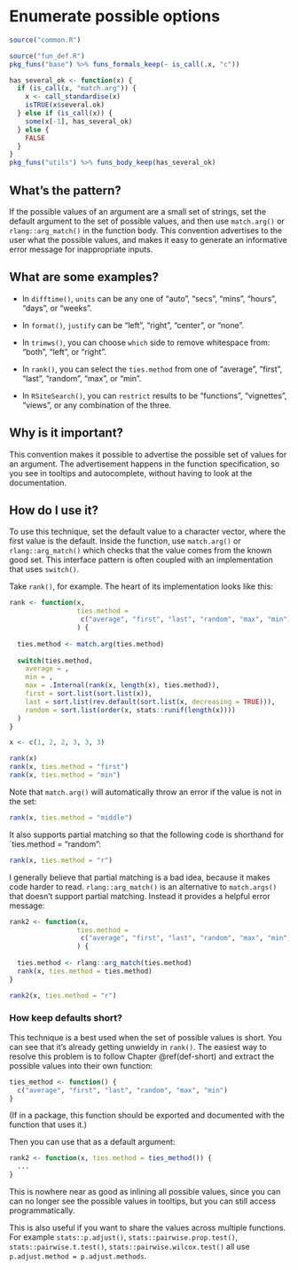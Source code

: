 # Enumerate possible options {#def-enum}

```r
source("common.R")
```

```r
source("fun_def.R")
pkg_funs("base") %>% funs_formals_keep(~ is_call(.x, "c"))

has_several_ok <- function(x) {
  if (is_call(x, "match.arg")) {
    x <- call_standardise(x)
    isTRUE(x$several.ok)
  } else if (is_call(x)) {
    some(x[-1], has_several_ok)
  } else {
    FALSE
  }
}
pkg_funs("utils") %>% funs_body_keep(has_several_ok)
```

## What's the pattern?

If the possible values of an argument are a small set of strings, set the default argument to the set of possible values, and then use `match.arg()` or `rlang::arg_match()` in the function body. This convention advertises to the user what the possible values, and makes it easy to generate an informative error message for inappropriate inputs.

## What are some examples?

* In `difftime()`, `units` can be any one of "auto", "secs", "mins", 
  "hours", "days", or "weeks".

* In `format()`, `justify` can be "left", "right", "center", or "none".

* In `trimws()`, you can choose `which` side to remove whitespace from:
  "both", "left", or "right".

* In `rank()`, you can select the `ties.method` from one of "average",
  "first", "last", "random", "max", or "min". 
  
* In `RSiteSearch()`, you can `restrict` results to be "functions", 
  "vignettes", "views", or any combination of the three.

## Why is it important?

This convention makes it possible to advertise the possible set of values for an argument. The advertisement happens in the function specification, so you see in tooltips and autocomplete, without having to look at the documentation.

## How do I use it?

To use this technique, set the default value to a character vector, where the first value is the default. Inside the function, use `match.arg()` or `rlang::arg_match()` which checks that the value comes from the known good set. This interface pattern is often coupled with an implementation that uses `switch()`.

Take `rank()`, for example. The heart of its implementation looks like this:

```r
rank <- function(x, 
                 ties.method = 
                  c("average", "first", "last", "random", "max", "min")
                 ) {
  
  ties.method <- match.arg(ties.method)
  
  switch(ties.method, 
    average = , 
    min = , 
    max = .Internal(rank(x, length(x), ties.method)), 
    first = sort.list(sort.list(x)),
    last = sort.list(rev.default(sort.list(x, decreasing = TRUE))), 
    random = sort.list(order(x, stats::runif(length(x))))
  )
}

x <- c(1, 2, 2, 3, 3, 3)

rank(x)
rank(x, ties.method = "first")
rank(x, ties.method = "min")
```

Note that `match.arg()` will automatically throw an error if the value is not in the set:

```r
rank(x, ties.method = "middle")
```

It also supports partial matching so that the following code is shorthand for `ties.method = "random":

```r
rank(x, ties.method = "r")
```

I generally believe that partial matching is a bad idea, because it makes code harder to read. `rlang::arg_match()` is an alternative to `match.args()` that doesn't support partial matching. Instead it provides a helpful error message:

```r
rank2 <- function(x, 
                 ties.method = 
                  c("average", "first", "last", "random", "max", "min")
                 ) {
  
  ties.method <- rlang::arg_match(ties.method)
  rank(x, ties.method = ties.method)
}

rank2(x, ties.method = "r")
```

### How keep defaults short?

This technique is a best used when the set of possible values is short. You can see that it's already getting unwieldy in `rank()`. The easiest way to resolve this problem is to follow Chapter \@ref(def-short) and extract the possible values into their own function:

```r
ties_method <- function() {
  c("average", "first", "last", "random", "max", "min")
}
```

(If in a package, this function should be exported and documented with the function that uses it.)

Then you can use that as a default argument:

```r
rank2 <- function(x, ties.method = ties_method()) {
  ...
}
```

This is nowhere near as good as inlining all possible values, since you can can no longer see the possible values in tooltips, but you can still access programmatically.

This is also useful if you want to share the values across multiple functions. For example `stats::p.adjust()`, `stats::pairwise.prop.test()`, `stats::pairwise.t.test()`, `stats::pairwise.wilcox.test()` all use `p.adjust.method = p.adjust.methods`.
